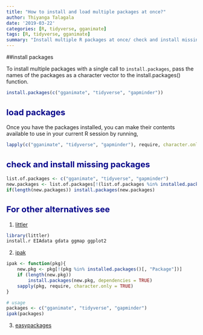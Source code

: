 ```yaml
---
title: "How to install and load multiple packages at once?"
author: Thiyanga Talagala
date: '2019-03-22'
categories: [R, tidyverse, gganimate]
tags: [R, tidyverse, gganimate]
summary: "Install multiple R packages at once/ check and install missing packages."
---
```


<style type="text/css">
h2 { /* Header 2 */
    font-size: 22px;
  color: DarkBlue;
}
</style>

##install packages

To install multiple packages with a single call to `install.packages`, pass the names of the packages as a character vector to the install.packages() function.

```r
install.packages(c("gganimate", "tidyverse", "gapminder"))
```


## load packages

Once you have the packages installed, you can make their contents available to use in your current R session by running,

```r
lapply(c("gganimate", "tidyverse", "gapminder"), require, character.only = TRUE)
```


## check and install missing packages


```r
list.of.packages <- c("gganimate", "tidyverse", "gapminder")
new.packages <- list.of.packages[!(list.of.packages %in% installed.packages()[,"Package"])]
if(length(new.packages)) install.packages(new.packages)
```


## For other alternatives see

1. [littler](http://dirk.eddelbuettel.com/code/littler.html)

```r
library(littler)
install.r EIAdata gdata ggmap ggplot2 
```


2. [ipak](https://gist.github.com/stevenworthington/3178163)

```r
ipak <- function(pkg){
    new.pkg <- pkg[!(pkg %in% installed.packages()[, "Package"])]
    if (length(new.pkg)) 
        install.packages(new.pkg, dependencies = TRUE)
    sapply(pkg, require, character.only = TRUE)
}

# usage
packages <- c("gganimate", "tidyverse", "gapminder")
ipak(packages)

```

3. [easypackages](https://cran.r-project.org/web/packages/easypackages/README.html)
